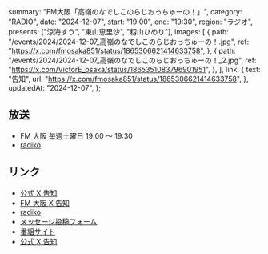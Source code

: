   summary: "FM大阪「高嶺のなでしこのらじおっちゅーの！」",
  category: "RADIO",
  date: "2024-12-07",
  start: "19:00",
  end: "19:30",
  region: "ラジオ",
  presents: ["涼海すう", "東山恵里沙", "籾山ひめり"],
  images: [
    {
      path: "/events/2024/2024-12-07_高嶺のなでしこのらじおっちゅーの！.jpg",
      ref: "https://x.com/fmosaka851/status/1865306621414633758",
    },
    {
      path: "/events/2024/2024-12-07_高嶺のなでしこのらじおっちゅーの！_2.jpg",
      ref: "https://x.com/VictorE_osaka/status/1865351083796901951",
    },
  ],
  link: {
    text: "告知",
    url: "https://x.com/fmosaka851/status/1865306621414633758",
  },
  updatedAt: "2024-12-07",
};

## 放送

- FM 大阪 毎週土曜日 19:00 〜 19:30
- [radiko](https://radiko.jp/#FMO)

## リンク

- [公式 X 告知](https://x.com/takanenofficial/status/1865327892957470760)
- [FM 大阪 X 告知](https://x.com/fmosaka851/status/1865306621414633758)
- [radiko](https://radiko.jp/#FMO)
- [メッセージ投稿フォーム](https://fmosaka.futureartist.net/enquete/354047)
- [番組サイト](https://www.fmosaka.net/_ct/17722199)
- [公式 X 告知](https://x.com/takanenofficial/status/1836979149044600863)
